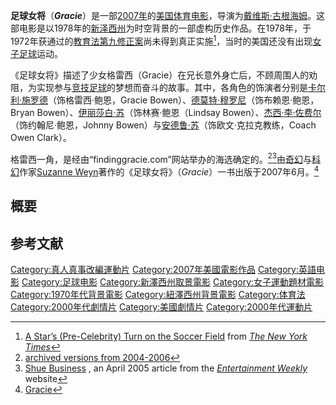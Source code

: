 {{noteTA
|1=zh-hans:古根海姆; zh-hant:古根漢;
}}
{{Infobox Film
| name           = 足球女将
| original_name  = ''Gracie''
| image          = Gracie_poster.JPG
| image_size     = 
| caption        = 
| director       = [[戴维斯·古根海姆|戴维斯·古根海姆]]
| producer       = [[安德鲁·苏|安德鲁·苏]]
| writer         = 剧本:<br>[[莉萨·玛丽·彼得森|莉萨·玛丽·彼得森]]<br>[[凯伦·简森|凯伦·简森]]<br/>故事:<br>安德鲁·苏<br>戴维斯·古根海姆
| narrator       = 
| starring       = [[伊丽莎白·苏|伊丽莎白·苏]]<br/>[[卡尔利·施罗德|卡尔利·施罗德]]<br/>[[德莫特·穆罗尼|德莫特·穆罗尼]]<br/>[[杰西·李·佐费尔|杰西·李·佐费尔]]<br>[[安德鲁·苏|安德鲁·苏]]
| music          = [[马克·艾沙姆|马克·艾沙姆]]
| cinematography = 
| editing        = 
| distributor    = [[Picturehouse_(company)|Picturehouse]]
| released       = 2007年6月1日
| runtime        = 
| country        = 
| language       = [[英语|英语]]
| budget         = 
| gross          = 
| preceded_by    = 
| followed_by    = 
| website        = http://www.graciemovie.com
| amg_id         = 1:355674
| imdb_id        = 0441007
}}
'''足球女将'''（'''''Gracie'''''）是一部[[2007年电影|2007年]]的[[美国|美国]][[体育电影|体育电影]]，导演为[[戴维斯·古根海姆|戴维斯·古根海姆]]。这部电影是以1978年的[[新泽西州|新泽西州]]为时空背景的一部虚构历史作品。在1978年，于1972年获通过的[[教育法第九修正案|教育法第九修正案]]尚未得到真正实施<ref name="nytimes">[http://www.nytimes.com/2007/05/27/nyregion/nyregionspecial2/27artsnj.html A Star’s (Pre-Celebrity) Turn on the Soccer Field] {{Wayback|url=http://www.nytimes.com/2007/05/27/nyregion/nyregionspecial2/27artsnj.html |date=20150605100450 }} from ''[[The_New_York_Times|The New York Times]]''</ref>，当时的美国还没有出现[[女子足球|女子足球]]运动。

《足球女将》描述了少女格雷西（Gracie）在兄长意外身亡后，不顾周围人的劝阻，为实现参与[[足球|竞技足球]]的梦想而奋斗的故事。其中，各角色的饰演者分别是[[卡尔利·施罗德|卡尔利·施罗德]]（饰格雷西·鲍恩，Gracie Bowen）、[[德莫特·穆罗尼|德莫特·穆罗尼]]（饰布赖恩·鲍恩，Bryan Bowen）、[[伊丽莎白·苏|伊丽莎白·苏]]（饰林赛·鲍恩（Lindsay Bowen）、[[杰西·李·佐费尔|杰西·李·佐费尔]]（饰约翰尼·鲍恩，Johnny Bowen）与[[安德鲁·苏|安德鲁·苏]]（饰欧文·克拉克教练，Coach Owen Clark）。

格雷西一角，是经由“findinggracie.com”网站举办的海选确定的。<ref>[http://web.archive.org/web/*/findinggracie.com/ archived versions from 2004-2006]</ref><ref>[http://www.ew.com/ew/article/0,,1044463,00.html Shue Business] {{Wayback|url=http://www.ew.com/ew/article/0,,1044463,00.html |date=20071016194027 }}, an April 2005 article from the ''[[Entertainment_Weekly|Entertainment Weekly]]'' website</ref>由[[奇幻|奇幻]]与[[科幻|科幻]]作家[[Suzanne_Weyn|Suzanne Weyn]]著作的《足球女将》（''Gracie''）一书出版于2007年6月。<ref>[http://search.barnesandnoble.com/booksearch/isbninquiry.asp?ean=9781557047793&z=y Gracie]{{Dead link|date=2020年2月 |bot=InternetArchiveBot |fix-attempted=yes }}</ref>

== 概要 ==


==参考文献==
<div class="references-small">
<references />
</div>

{{DEFAULTSORT:Gracie}}
[[Category:真人真事改編運動片|Category:真人真事改編運動片]]
[[Category:2007年美國電影作品|Category:2007年美國電影作品]]
[[Category:英語电影|Category:英語电影]]
[[Category:足球电影|Category:足球电影]]
[[Category:新澤西州取景電影|Category:新澤西州取景電影]]
[[Category:女子運動題材電影|Category:女子運動題材電影]]
[[Category:1970年代背景電影|Category:1970年代背景電影]]
[[Category:紐澤西州背景電影|Category:紐澤西州背景電影]]
[[Category:体育法|Category:体育法]]
[[Category:2000年代劇情片|Category:2000年代劇情片]]
[[Category:美國劇情片|Category:美國劇情片]]
[[Category:2000年代運動片|Category:2000年代運動片]]